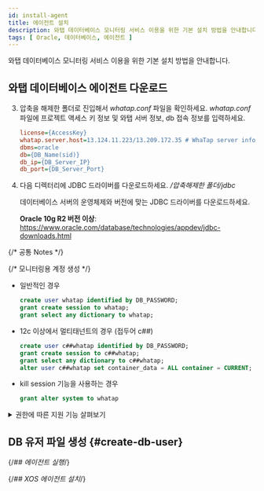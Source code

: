 ```yaml
---
id: install-agent
title: 에이전트 설치
description: 와탭 데이터베이스 모니터링 서비스 이용을 위한 기본 설치 방법을 안내합니다.
tags: [ Oracle, 데이터베이스, 에이전트 ]
---
```



와탭 데이터베이스 모니터링 서비스 이용을 위한 기본 설치 방법을 안내합니다.


<Agentsignupguide />   

<Youtube ko='e_UpCgapfQY' en='MIo3HRIOt8M' ja='MIo3HRIOt8M' />

<Steps>


<Createprojectv2 />


<Accesskey />

## 와탭 데이터베이스 에이전트 다운로드


<Dbinstallagentsteps /> 

3. 압축을 해제한 폴더로 진입해서 *whatap.conf* 파일을 확인하세요. *whatap.conf* 파일에 프로젝트 액세스 키 정보 및 와탭 서버 정보, db 접속 정보를 입력하세요.

    ```ini title='whatap.conf'
    license={AccessKey}
    whatap.server.host=13.124.11.223/13.209.172.35 # WhaTap server information
    dbms=oracle
    db={DB_Name(sid)}
    db_ip={DB_Server_IP}
    db_port={DB_Server_Port}
    ```

4. 다음 디렉터리에 JDBC 드라이버를 다운로드하세요. */압축해제한 폴더/jdbc*

    데이터베이스 서버의 운영체제와 버전에 맞는 JDBC 드라이버를 다운로드하세요. 
    
    **Oracle 10g R2 버전 이상**: https://www.oracle.com/database/technologies/appdev/jdbc-downloads.html

{/* 공통 Notes */}

<Dbinstallagentcommonnotes />

{/* 모니터링용 계정 생성 */}

<Dbcreatemonitoringaccount />

* 일반적인 경우

  ```sql
  create user whatap identified by DB_PASSWORD;
  grant create session to whatap;
  grant select any dictionary to whatap;
  ```

* 12c 이상에서 멀티태넌트의 경우 (접두어 c##)

  ```sql
  create user c##whatap identified by DB_PASSWORD;
  grant create session to c##whatap;
  grant select any dictionary to c##whatap;
  alter user c##whatap set container_data = ALL container = CURRENT;
  ```

* kill session 기능을 사용하는 경우

  ```sql
  grant alter system to whatap
  ```

<details>

<summary>권한에 따른 지원 기능 살펴보기</summary>

**기본 권한** 외의 권한은 사용자의 환경에 따라 부여하지 않아도 됩니다. 단, 일부 기능이 동작하지 않을 수 있습니다.

<div className="c5-10-25-25-15-25">

| 권한 | command (Single DB) | command (Multitenant DB) | 메뉴 및 기능 | 상세 내역 |
| -- | -- | -- | -- | -- |
| 기본 권한 | `grant create session to whatap;` | `grant create session to c##whatap;` | 접속 | - |
| \^ | <code>grant <span class="vslow">select any dictionary</span> to whatap;</code> | <code>grant <span class="vslow">select any dictionary</span> to c##whatap;</code> | <Cmdname sid="side_dbMonitoring" className="uitext" /> / <Cmdname sid="side_multiInstance" className="uitext" /> / <Cmdname sid="side_dbSqlStat" className="uitext" /> | 개별 권한 부여 시 다음 표 내용 참조 |
| \^ | - | `alter user c##whatap set container_data = ALL container = CURRENT;` | \^ | 멀티태넌트 DB를 사용하는 경우(12C 이상) pdb 조회를 위한 필수 권한임 |
| <Cmdname sid="session_kill" className="uitext" /> | `grant alter system to whatap;` | `grant alter system to c##whatap;` | <Cmdname sid="active_sessions" className="uitext" /> &gt; <Cmdname sid="session_kill" className="uitext" /> | - |
| 히든 파라미터 조회 | \> | `create view sys.DB_User_vw_ksppi as select * from sys.x$ksppi;`<br/>`grant select on sys.DB_User_vw_ksppi to DB_User;`<br/>`create synonym DB_User.DB_User_vw_ksppi for sys.DB_User_vw_ksppi;` | 파라미터 조회 메뉴에 히든 파라미터 내용 포함 | 히든 파라미터를 조회하려면 별도의 뷰/시노님 생성 및 권한 부여 필요 |
| \^ | \> | `create view sys.DB_User_vw_ksppcv as select * from sys.x$ksppcv;`<br/>`grant select on sys.DB_User_vw_ksppcv to DB_User;`<br/>`create synonym DB_User.DB_User_vw_ksppcv for sys.DB_User_vw_ksppcv;` | \^ | \^ |

</div>

<code><span class="vslow">select any dictionary</span></code> 대신 다음 권한을 개별로 부여해도 됩니다.

<div className="c3-3">

| 권한 | command (Single DB) | command (Multitenant DB) |
| -- | -- | --|
| <Cmdname sid="active_sessions" /> / <Cmdname sid="lock_tree" /> / 지표 정보 | `grant select on v_$sqlarea to whatap;` | `grant select on v_$sqlarea to c##whatap;` |
| \^ | `grant select on v_$transaction to whatap;` | `grant select on v_$transaction to c##whatap;` |
| \^ | `grant select on v_$instance to whatap;` | `grant select on v_$instance to c##whatap;` |
| \^ | `grant select on v_$sysstat to whatap;` | `grant select on v_$sysstat to c##whatap;` |
| \^ | `grant select on v_$lock to whatap;` | `grant select on v_$lock to c##whatap;` |
| \^ | `grant select on v_$sesstat to whatap;` | `grant select on v_$sesstat to c##whatap;` |
| \^ | `grant select on v_$event_name to whatap;` | `grant select on v_$event_name to c##whatap;` |
| \^ | `grant select on v_$session to whatap;` | `grant select on v_$session to c##whatap;` |
| \^ | `grant select on v_$sql to whatap;` | `grant select on v_$sql to c##whatap;` |
| \^ | `grant select on v_$process to whatap;` | `grant select on v_$process to c##whatap;` |
| \^ | `grant select on v_$statname to whatap;` | `grant select on v_$statname to c##whatap;` |
| \^ | `grant select on v_$system_event to whatap;` | `grant select on v_$system_event to c##whatap;` |
| \^ | `grant select on v_$osstat to whatap;` | `grant select on v_$osstat to c##whatap;` |
| \^ | `grant select on v_$px_session to whatap;` | `grant select on v_$px_session to c##whatap;` |
| \^ | `grant select on v_$sga to whatap;` | `grant select on v_$sga to c##whatap;` |
| \^ | - | `grant select on v_$con_sysstat to c##whatap;` |
| 파라미터 정보 | `grant select on v_$parameter to whatap;` | `grant select on v_$parameter to c##whatap;` |
| Wait 정보 / Event 정보 | `grant select on v_$event_name to whatap;` | `grant select on v_$event_name to c##whatap;` |
| \^ | `grant select on v_$system_event to whatap` | `grant select on v_$con_system_event to c##whatap;` |
| \^ | `grant select on v_$system_wait_class to whatap;` | `grant select on v_$system_wait_class to c##whatap;` |
| \^ | - | `grant select on v_$con_system_wait_class to c##whatap;` |
| Tablespace 정보 | `grant select on dba_data_files to whatap;` | `grant select on cdb_data_files to c##whatap;` |
| \^ | `grant select on dba_free_space to whatap;` | `grant select on cdb_free_space to c##whatap;` |
| \^ | `grant select on dba_temp_files to whatap;` | `grant select on v_$sort_segment to c##whatap;` |
| \^ | `grant select on v_$temp_extent_pool to whatap;` | `grant select on v_$tempfile to c##whatap;` |
| \^ | `grant select on v_$containers to whatap;` (12c 이상) | `grant select on v_$containers to c##whatap;` |

</div>

</details>

## DB 유저 파일 생성 {#create-db-user}

<DBuserDesc />


<Dbcreatedbuserfilebody /> 


{/*## 에이전트 실행*/}

<Dbrunagent /> 

{/*## XOS 에이전트 설치*/}

<Dbinstallxosagent /> 

</Steps>


<NextStep />
